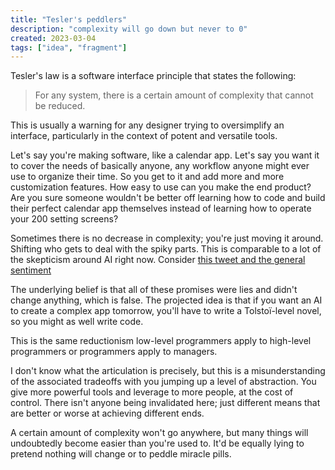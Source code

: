 ```yaml
---
title: "Tesler's peddlers"
description: "complexity will go down but never to 0"
created: 2023-03-04
tags: ["idea", "fragment"]
---
```


Tesler's law is a software interface principle that states the following:

> For any system, there is a certain amount of complexity that cannot be reduced.

This is usually a warning for any designer trying to oversimplify an interface, particularly in the context of potent and versatile tools.

Let's say you're making software, like a calendar app. Let's say you want it to cover the needs of basically anyone, any workflow anyone might ever use to organize their time. So you get to it and add more and more customization features.
How easy to use can you make the end product? Are you sure someone wouldn't be better off learning how to code and build their perfect calendar app themselves instead of learning how to operate your 200 setting screens?

Sometimes there is no decrease in complexity; you're just moving it around. Shifting who gets to deal with the spiky parts.
This is comparable to a lot of the skepticism around AI right now.
Consider [this tweet and the general sentiment](https://twitter.com/garybernhardt/status/1631866199515738113)

The underlying belief is that all of these promises were lies and didn't change anything, which is false. The projected idea is that if you want an AI to create a complex app tomorrow, you'll have to write a Tolstoï-level novel, so you might as well write code.

This is the same reductionism low-level programmers apply to high-level programmers or programmers apply to managers.

I don't know what the articulation is precisely, but this is a misunderstanding of the associated tradeoffs with you jumping up a level of abstraction. You give more powerful tools and leverage to more people, at the cost of control. There isn't anyone being invalidated here; just different means that are better or worse at achieving different ends.

A certain amount of complexity won't go anywhere, but many things will undoubtedly become easier than you're used to. It'd be equally lying to pretend nothing will change or to peddle miracle pills.
